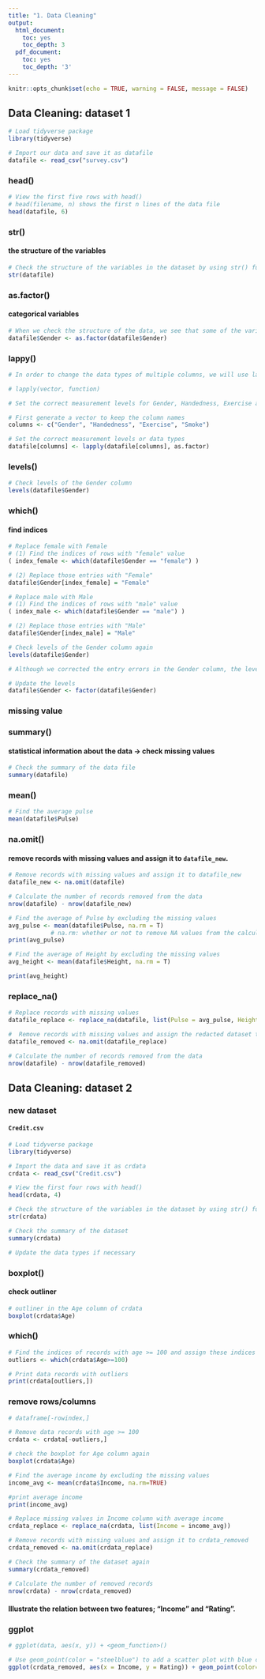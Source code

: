 ```yaml
---
title: "1. Data Cleaning"
output:
  html_document:
    toc: yes
    toc_depth: 3
  pdf_document:
    toc: yes
    toc_depth: '3'
---
```


```r
knitr::opts_chunk$set(echo = TRUE, warning = FALSE, message = FALSE)
```

## Data Cleaning: dataset 1
```r
# Load tidyverse package
library(tidyverse)

# Import our data and save it as datafile
datafile <- read_csv("survey.csv")
```

### head()
```r
# View the first five rows with head()
# head(filename, n) shows the first n lines of the data file
head(datafile, 6)
```

### str()
#### the structure of the variables
```r
# Check the structure of the variables in the dataset by using str() function
str(datafile)
```

### as.factor()
#### categorical variables
```r
# When we check the structure of the data, we see that some of the variables are stored as characters instead of categorical variables. We will set the correct measurement levels for those variables by using as.factor() function.
datafile$Gender <- as.factor(datafile$Gender)
```

### lappy()
```r
# In order to change the data types of multiple columns, we will use lapply() function together with as.factor(). lapply() function is very useful for performing operations on list objects such as columns of a dataframe.

# lapply(vector, function)

# Set the correct measurement levels for Gender, Handedness, Exercise and Smoke using lapply() and as.factor() functions

# First generate a vector to keep the column names
columns <- c("Gender", "Handedness", "Exercise", "Smoke")

# Set the correct measurement levels or data types
datafile[columns] <- lapply(datafile[columns], as.factor)
```

### levels()
```r
# Check levels of the Gender column
levels(datafile$Gender)
```

### which()
#### find indices
```r
# Replace female with Female
# (1) Find the indices of rows with "female" value
( index_female <- which(datafile$Gender == "female") )
```

```r
# (2) Replace those entries with "Female"
datafile$Gender[index_female] = "Female"
```

```r
# Replace male with Male
# (1) Find the indices of rows with "male" value
( index_male <- which(datafile$Gender == "male") )
```

```r
# (2) Replace those entries with "Male"
datafile$Gender[index_male] = "Male"
```

```r
# Check levels of the Gender column again
levels(datafile$Gender)
```

```r
# Although we corrected the entry errors in the Gender column, the levels did not change. Hence, we should update the factor levels by using factor() function.

# Update the levels
datafile$Gender <- factor(datafile$Gender)
```

### missing value
### summary()
#### statistical information about the data -> check missing values
```r
# Check the summary of the data file
summary(datafile)
```

### mean()
```r
# Find the average pulse 
mean(datafile$Pulse)
```

### na.omit()
#### remove records with missing values and assign it to `datafile_new`.
```r
# Remove records with missing values and assign it to datafile_new
datafile_new <- na.omit(datafile)
```

```r
# Calculate the number of records removed from the data
nrow(datafile) - nrow(datafile_new)
```

```r
# Find the average of Pulse by excluding the missing values
avg_pulse <- mean(datafile$Pulse, na.rm = T) 
            # na.rm: whether or not to remove NA values from the calculation
print(avg_pulse)
```

```r
# Find the average of Height by excluding the missing values
avg_height <- mean(datafile$Height, na.rm = T)

print(avg_height)
```

### replace_na()
```r
# Replace records with missing values
datafile_replace <- replace_na(datafile, list(Pulse = avg_pulse, Height = avg_height))

#  Remove records with missing values and assign the redacted dataset to datafile_removed
datafile_removed <- na.omit(datafile_replace)

# Calculate the number of records removed from the data
nrow(datafile) - nrow(datafile_removed)
```

## Data Cleaning: dataset 2
### new dataset
#### `Credit.csv`
```r
# Load tidyverse package
library(tidyverse)

# Import the data and save it as crdata
crdata <- read_csv("Credit.csv")
```

```r
# View the first four rows with head()
head(crdata, 4)  

# Check the structure of the variables in the dataset by using str() function
str(crdata)

# Check the summary of the dataset
summary(crdata)

# Update the data types if necessary
```

### boxplot()
#### check outliner
```r
# outliner in the Age column of crdata
boxplot(crdata$Age)
```

### which()
```r
# Find the indices of records with age >= 100 and assign these indices to outliers
outliers <- which(crdata$Age>=100)  

# Print data records with outliers 
print(crdata[outliers,])
```

### remove rows/columns
```r
# dataframe[-rowindex,]
```

```r
# Remove data records with age >= 100 
crdata <- crdata[-outliers,]

# check the boxplot for Age column again
boxplot(crdata$Age)
```

```r
# Find the average income by excluding the missing values
income_avg <- mean(crdata$Income, na.rm=TRUE)

#print average income
print(income_avg)
```

```r
# Replace missing values in Income column with average income
crdata_replace <- replace_na(crdata, list(Income = income_avg))
```

```r
# Remove records with missing values and assign it to crdata_removed
crdata_removed <- na.omit(crdata_replace)

# Check the summary of the dataset again
summary(crdata_removed)
```

```r
# Calculate the number of removed records
nrow(crdata) - nrow(crdata_removed)
```

#### Illustrate the relation between two features; “Income” and “Rating”.
### ggplot
```r
# ggplot(data, aes(x, y)) + <geom_function>()
```

```r
# Use geom_point(color = "steelblue") to add a scatter plot with blue colour
ggplot(crdata_removed, aes(x = Income, y = Rating)) + geom_point(color= "steelblue")
```